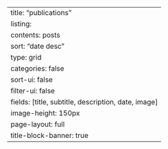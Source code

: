 ---
title: "publications"
listing:
  contents: posts
  sort: "date desc"
  type: grid
  categories: false
  sort-ui: false
  filter-ui: false
  fields: [title, subtitle, description, date, image]
  image-height: 150px
page-layout: full
title-block-banner: true
---
